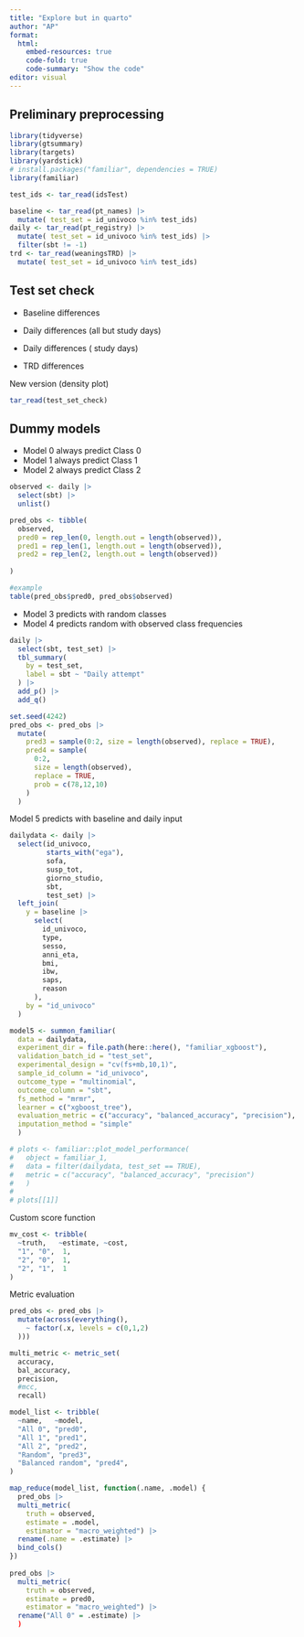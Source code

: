 ```yaml
---
title: "Explore but in quarto"
author: "AP"
format:
  html:
    embed-resources: true
    code-fold: true
    code-summary: "Show the code"
editor: visual
---
```


## Preliminary preprocessing

```r
library(tidyverse)
library(gtsummary)
library(targets)
library(yardstick)
# install.packages("familiar", dependencies = TRUE)
library(familiar)

test_ids <- tar_read(idsTest)

baseline <- tar_read(pt_names) |>
  mutate( test_set = id_univoco %in% test_ids)
daily <- tar_read(pt_registry) |>
  mutate( test_set = id_univoco %in% test_ids) |>
  filter(sbt != -1)
trd <- tar_read(weaningsTRD) |>
  mutate( test_set = id_univoco %in% test_ids)
```

## Test set check

-   Baseline differences

-   Daily differences (all but study days)

-   Daily differences ( study days)

-   TRD differences

New version (density plot)

```r
tar_read(test_set_check)
```

## Dummy models

-   Model 0 always predict Class 0
-   Model 1 always predict Class 1
-   Model 2 always predict Class 2

```r
observed <- daily |>
  select(sbt) |>
  unlist()

pred_obs <- tibble(
  observed,
  pred0 = rep_len(0, length.out = length(observed)),
  pred1 = rep_len(1, length.out = length(observed)),
  pred2 = rep_len(2, length.out = length(observed))
  
)

#example
table(pred_obs$pred0, pred_obs$observed)
```

-   Model 3 predicts with random classes
-   Model 4 predicts random with observed class frequencies

```r
daily |>
  select(sbt, test_set) |>
  tbl_summary(
    by = test_set,
    label = sbt ~ "Daily attempt"
  ) |>
  add_p() |>
  add_q()

set.seed(4242)
pred_obs <- pred_obs |>
  mutate(
    pred3 = sample(0:2, size = length(observed), replace = TRUE),
    pred4 = sample(
      0:2,
      size = length(observed),
      replace = TRUE,
      prob = c(78,12,10)
    )
  )
```

Model 5 predicts with baseline and daily input

```r
dailydata <- daily |>
  select(id_univoco,
         starts_with("ega"),
         sofa,
         susp_tot,
         giorno_studio,
         sbt,
         test_set) |>
  left_join(
    y = baseline |>
      select(
        id_univoco,
        type,
        sesso,
        anni_eta,
        bmi,
        ibw,
        saps,
        reason
      ),
    by = "id_univoco"
  )

model5 <- summon_familiar(
  data = dailydata,
  experiment_dir = file.path(here::here(), "familiar_xgboost"),
  validation_batch_id = "test_set",
  experimental_design = "cv(fs+mb,10,1)",
  sample_id_column = "id_univoco",
  outcome_type = "multinomial",
  outcome_column = "sbt",
  fs_method = "mrmr",
  learner = c("xgboost_tree"),
  evaluation_metric = c("accuracy", "balanced_accuracy", "precision"),
  imputation_method = "simple"
  )

# plots <- familiar::plot_model_performance(
#   object = familiar_1,
#   data = filter(dailydata, test_set == TRUE),
#   metric = c("accuracy", "balanced_accuracy", "precision")
#   )
# 
# plots[[1]]
```

Custom score function

```r

mv_cost <- tribble(
  ~truth,   ~estimate, ~cost,
  "1", "0",  1,
  "2", "0",  1,
  "2", "1",  1
)
```

Metric evaluation

```r
pred_obs <- pred_obs |>
  mutate(across(everything(),
    ~ factor(.x, levels = c(0,1,2)
  )))

multi_metric <- metric_set(
  accuracy,
  bal_accuracy,
  precision,
  #mcc,
  recall)

model_list <- tribble(
  ~name,   ~model,
  "All 0", "pred0",
  "All 1", "pred1",
  "All 2", "pred2",
  "Random", "pred3",
  "Balanced random", "pred4",
)

map_reduce(model_list, function(.name, .model) {
  pred_obs |>
  multi_metric(
    truth = observed, 
    estimate = .model,
    estimator = "macro_weighted") |>
  rename(.name = .estimate) |>
  bind_cols()
})
  
pred_obs |>
  multi_metric(
    truth = observed, 
    estimate = pred0,
    estimator = "macro_weighted") |>
  rename("All 0" = .estimate) |>
  )
 
```
